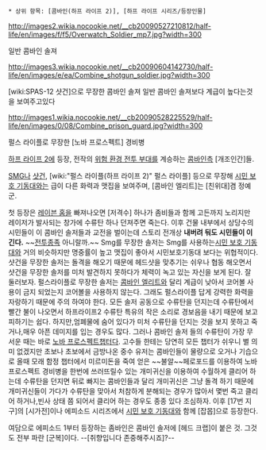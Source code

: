  * 상위 항목: [콤바인(하프 라이프 2)], [하프 라이프 시리즈/등장인물]

http://images2.wikia.nocookie.net/__cb20090527210812/half-life/en/images/f/f5/Overwatch_Soldier_mp7.jpg?width=300

일반 콤바인 솔져

http://images3.wikia.nocookie.net/__cb20090604142730/half-life/en/images/e/ea/Combine_shotgun_soldier.jpg?width=300

[wiki:SPAS-12 샷건]으로 무장한 콤바인 솔져 일반 콤바인 솔져보다 계급이 높다는것을 보여주고있다 

http://images1.wikia.nocookie.net/__cb20090528225529/half-life/en/images/0/08/Combine_prison_guard.jpg?width=300

펄스 라이플로 무장한 [노바 프로스펙트] 경비병

[[하프 라이프 2]]에 등장, 전작의 [[위험 환경 전투 부대]]를 계승하는 [[콤바인]]측 [개조인간]들.

[[SMG]]나 [[샷건]], [wiki:"펄스 라이플(하프 라이프 2)" 펄스 라이플] 등으로 무장해 [[시민 보호 기동대]]와는 급이 다른 화력과 맷집을 보여주며, [콤바인 엘리트]는 [친위대]겸 정예군.
 
첫 등장은 [[레이븐 홈]]을 빠져나오면 [저격수] 하나가 좀비들과 함께 고든까지 노리지만 레이저가 발사되는 창가에 수류탄 하나 던져주면 죽는다. 이후 건물 내부에서 상당수의 시민들이 이 콤바인 솔저들과 교전을 벌이는데 스토리 전개상 '''내버려 둬도 시민들이 이긴다.''' ~~[[전투종족]] 아니랄까.~~
Smg를 무장한 솔저는 Smg를 사용하는[[시민 보호 기동대]]와 거의 비슷하지만 명중률이 높고 맷집이 좋아서 시민보호기동대 보다는 위협적이다.
샷건을 무장한 솔저는 돌격을 해오기 때문에 헤드샷을 맞추기는 쉬우나 협동 해오면서 샷건을 무장한 솔저를 미처 발견하지 못하다가 체력이 녹고 있는 자신을 보게 된다. 잘 둘러보자.
펄스라이플로 무장한 솔저는 [[콤바인 엘리트]]와 달리 계급이 낮아서 코어볼 사용이 금지 되었는지 코어볼을 사용하지 않는다. 그래도 펄스라이플 답게 강력한 화력을 자랑하기 때문에 주의 하여야 한다.
모든 솔저 공동으로 수류탄을 던지는데 수류탄에서 빨간 불이 나오면서 하프라이프2 수류탄 특유의 작은 소리로 경보음을 내기 때문에 보고 피하기는 쉽다. 하지만,엄폐물에 숨어 있다가 미처 수류탄을 던지는 것을 보지 못하고 죽거나,매우 아픈 데미지를 입는 경우도 많다. 그러나 콤바인 솔저 들의 수류탄이 가장 무서운 때는 바로 [[노바 프로스펙트]]챕터다. 고수들 한테는 당연히 모든 챕터가 쉬우니 별 의미 없겠지만 초보나 초보에서 금방나온 중수 유저는 콤바인들이 물량으로 오거나 기습으로 올때 모래 함정 챕터에서 미르미돈을 죽여 얻은 ~~불알~~페로포드를 이용하여 노바 프로스펙트 경비병을 한번에 쓰러뜨릴수 있는 개미귀신을 이용하여 수월하게 클리어 하는데 수류탄을 던지면 뒤로 빠지는 콤바인들과 달리 개미귀신은 그냥 돌격 하기 때문에 개미귀신들이 가다가 수류탄을 맞아서 처참하게 분해되는 경우가 많아서 몇번 죽고 클리어 하거나,빈사 상태 쯤 되어서 클리어 하는 경우도 종종 있다 조심하자.
이후 [17번 지구]의 [시가전]이나 에피소드 시리즈에서  [[시민 보호 기동대]]와 함께 [잡몹]으로 등장한다.

여담으로 에피소드 1부터 등장하는 좀바인은 콤바인 솔저에 [헤드 크랩]이 붙은 것. 그것도 전부 파란 [군복]이다. --[취향입니다 존중해주시죠]?--

